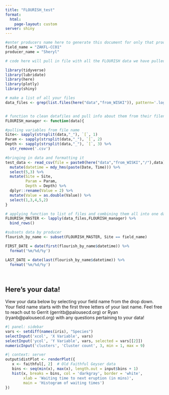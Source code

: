 ```yaml
---
title: "FLOURISH_test"
format:
  html:
    page-layout: custom
server: shiny
---
```

```r

#enter producers name here to generate this document for only that producer
field_name = "ZAKFL-CC01"
producer_name = "Sheryl"

# code here will pull in file with all the FLOURISH data we have pulled out of WISKI. Then it  will sort by whatever fieldID we give it to isolate single producer data. Then it will use the field ID to populate the producers first name and a FIRST_DATE and LAST DATE.

library(tidyverse)
library(lubridate)
library(here)
library(plotly)
library(shiny)

# make a list of all your files
data_files <- grep(list.files(here("data","from_WISKI")), pattern='.log', invert=TRUE, value=TRUE)


# function to clean datafiles and pull info about them from their filenames
FLOURISH_manager <- function(data){

#pulling variables from file name
Site<- sapply(strsplit(data,"_"), `[`, 1)
Param <- sapply(strsplit(data,"_"), `[`, 2)
Depth <- sapply(strsplit(data,"_"), `[`, 3) %>% 
  str_remove('.csv')

#bringing in data and formatting it
test_data <- read_csv(file = paste0(here("data","from_WISKI","/"),data), skip = 15,locale=locale(encoding="latin1"), name_repair = 'check_unique') %>% 
  mutate(datetime = mdy_hms(paste(Date, Time))) %>% 
  select(5,3) %>% 
  mutate(Site = Site,
         Param = Param,
         Depth = Depth) %>% 
  dplyr::rename(Value = 2) %>%
  mutate(Value = as.double(Value)) %>% 
  select(1,3,4,5,2)
} 

# applying function to list of files and combining them all into one dataframe
FLOURISH_MASTER <- lapply(data_files,FLOURISH_manager) %>% 
  bind_rows()

#subsets data by producer
flourish_by_name <- subset(FLOURISH_MASTER, Site == field_name)

FIRST_DATE = date(first(flourish_by_name$datetime)) %>% 
  format('%m/%d/%y')

LAST_DATE = date(last(flourish_by_name$datetime)) %>% 
  format('%m/%d/%y')

 
```

## Here's your data!

View your data below by selecting your field name from the drop down. Your field name starts with the first three letters of your last name. Feel free to reach out to Gerrit (gerritb\@palousecd.org) or Ryan (ryanb\@palousecd.org) with any questions pertaining to your data!

```r

#| panel: sidebar
vars <- setdiff(names(iris), "Species")
selectInput('xcol', 'X Variable', vars)
selectInput('ycol', 'Y Variable', vars, selected = vars[[2]])
numericInput('clusters', 'Cluster count', 3, min = 1, max = 9)

```

```r
#| context: server
output$distPlot <- renderPlot({
   x <- faithful[, 2]  # Old Faithful Geyser data
   bins <- seq(min(x), max(x), length.out = input$bins + 1)
   hist(x, breaks = bins, col = 'darkgray', border = 'white',
        xlab = 'Waiting time to next eruption (in mins)',
        main = 'Histogram of waiting times')
})
```
